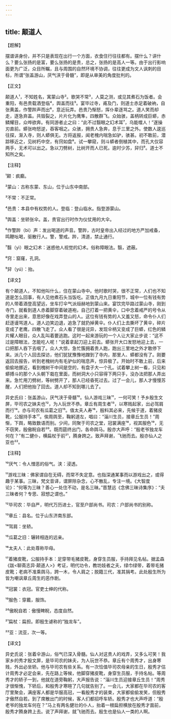 ```yaml
---
---
---
```

title: 颠道人
---




【题解】


摆谱讲身份，并不只是表现在出行一个方面，衣食住行往往都有。摆什么？讲什么？要么张扬的是富，要么张扬的是贵，总之，张扬的是高人一等。由于出行影响面更为广泛，众目所瞩，且与周围的自然环境不协调，往往更成为文人讽刺的目标，所谓“张盖游山，厌气浃于骨髓”，即是从审美的角度批判的。

【正文】

颠道人¹，不知姓名，寓蒙山寺²。歌哭不常³，人莫之测，或见其煮石为饭者。会重阳，有邑贵载酒登临⁴，舆盖而往⁵。宴毕过寺，甫及门，则道士赤足着破衲，自张黄盖，作警跸声而出⁶，意近玩弄。邑贵乃惭怒，挥仆辈逐骂之。道人笑而却走，逐急弃盖。共毁裂之，片片化为鹰隼，四散群飞。众始骇，盖柄转成巨蟒，赤鳞耀目，众哗欲奔。有同游者止之曰：“此不过翳眼之幻术耳⁷，乌能噬人！”遂操刃直前。蟒张吻怒逆，吞客咽之。众骇，拥贵人急奔，息于三里之外。使数人逡巡往探，渐入寺，则人蟒俱无。方将返报，闻老槐内喘急如驴，骇甚。初不敢前，潜踪移近之，见树朽中空，有窍如盘⁸。试一攀窥，则斗蟒者倒植其中，而孔大仅容两手，无术可以出之。急以刀劈树，比树开而人已死。逾时少苏，舁归⁹。道士不知所之矣。





【注释】


¹颠：疯癫。

²蒙山：古称东蒙、东山，位于山东中南部。

³不常：不正常。

⁴邑贵：本县中有权势的人。登临：登山临水。指登游蒙山。

⁵舆盖：坐轿张伞。盖，贵官出行时作为仪仗用的大伞。

⁶作警跸（bì）声：发出喝道的声音。警跸，古时皇帝出入经过的地方严加戒备，鸣鞭吆喝，驱散行人。警，警戒。跸，清道，禁止通行。

⁷翳（yì）眼之幻术：迷惑他人视觉的幻术。俗称障眼法。翳，遮蔽。

⁸窍：窟窿，孔洞。

⁹舁（yú）：抬。





【译文】


有个颠道人，不知他叫什么，住在蒙山寺中。他时歌时哭，很不正常，人们也不知道是怎么回事，有人见他煮石头当饭吃。正值九月九日重阳节，城中一位有钱有势的人带着酒登高望远，坐车打伞气派烜赫地到蒙山来。宴饮完毕路过蒙山寺，刚到寺门，就看到道人赤着脚穿着破道袍，自己打着一把黄伞，口中念着戒严的号令从寺里走出来，意思好像在戏弄登山的人。这位有钱有势的人又羞又怒，命令仆人们赶逐谩骂道人。道人边笑边退，追急了就扔掉黄伞。仆人们上去撕坏了黄伞，碎片变成了老鹰，四散飞走了。众人看了很是诧异，发现伞柄又变成了巨蟒，红色的鳞片耀人眼目，众人乱叫着要逃跑。这时一起来游玩的一个人让大家止步说：“这不过是障眼法，怎能吃人呢！”说着拿起刀迎上前去。蟒张开大口发怒地迎上去，一口把那人吞下去咽了。众人大惊，急忙簇拥着贵人跑，跑出三里地之外才敢停下来。派几个人回去探访，他们犹犹豫豫地蹭到了寺内，那里人、蟒都没有了。刚要返回去报告，听到老槐树内有毛驴似的喘息声，惊异极了。开始时不敢上前，后来偷偷地挪近，看到槐树干中间是空的，有盘子大一个孔。试着攀上树一看，只见和蟒搏斗的那个人头朝下栽在里面，而树洞大小只容得下两只手，没办法把那人弄出来。急忙用刀劈树，等树劈开了，那人已经昏死过去。过了一会儿，那人才慢慢苏醒，人们把他抬了回去。道人却不知到哪儿去了。

异史氏曰：张盖游山，厌气浃于骨髓¹⁰。仙人游戏三昧¹¹，一何可笑！予乡殷生文屏，毕司农之妹夫也¹²，为人玩世不恭。章丘有周生者¹³，以寒贱起家，出必驾肩而行¹⁴。亦与司农有瓜葛之旧¹⁵。值太夫人寿¹⁶，殷料其必来，先候于道，着猪皮靴，公服持手本¹⁷。俟周舆至，鞠躬道左，唱曰：“淄川生员，接章丘生员！”周惭，下舆，略致数语而别。少间，同聚于司农之堂，冠裳满座¹⁸，视其服色¹⁹，无不窃笑，殷傲睨自若²⁰。既而筵终出门，各命舆马。殷亦大声呼：“殷老爷独龙车何在？”有二健仆，横扁杖于前²¹，腾身跨之。致声拜谢，飞驰而去。殷亦仙人之亚也²²。





【注释】


¹⁰厌气：令人憎恶的俗气。浃：浸透。

¹¹游戏三昧：佛家谓自在无碍，而常不失定意。也指深通某事而以游戏出之，或得趣于某事。三昧，梵文音译，谓屏除杂念，心不散乱，专注一境。《大智度论》：“何等为三昧？善心一处住不动，是名三昧。”晋慧远《念佛三昧诗集序》：“夫三昧者何？专思、寂想之谓也。”

¹²毕司农：毕自严，明代万历进士，官至户部尚书。司农：户部尚书的别称。

¹³章丘：县名。位于山东济南东部。

¹⁴驾肩：坐轿。

¹⁵瓜葛之旧：辗转相连的远亲。

¹⁶太夫人：此处尊称毕母。

¹⁷着猪皮靴，公服持手本：足穿带毛猪皮靴，身穿生员服，手持拜见名帖。据孟森《跋<聊斋志异·颠道人>》考证，明代功令，教坊妓者之夫，绿巾绿带，着带毛猪皮靴；老病不准乘舆马，跨一木，令人肩之；脱籍三代，准其捐考。此处殷生所为皆为嘲讽章丘周生的恶作剧。

¹⁸冠裳：衣冠。官吏士绅的代称。

¹⁹服色：穿戴，服饰。

²⁰傲睨自若：傲慢睥睨，态度自然。

²¹扁杖：扁担。即殷生谑称的“独龙车”。

²²亚：流亚，次一等。





【译文】


异史氏说：张着伞游山，俗气已深入骨髓。仙人对这贵人的戏弄，又多么可笑！我家乡的秀才殷文屏，是毕司农的妹夫，为人玩世不恭。章丘有个周秀才，出身寒贱，外出必坐轿。他与毕司农有些关系。有一次恰值毕司农母亲的生日，殷秀才估计周秀才必定会来，先在路上等候，他脚穿猪皮靴，身穿生员服，手持名帖。等周秀才的轿子一到，他就在道旁鞠躬，大声报告说：“淄川生员迎接章丘生员！”周秀才很惭愧，下轿后，和殷秀才寒暄了几句就告别了。一会儿，大家都在毕司农的客厅里聚会，满座客人都是华服高冠，一看殷秀才的装束，大家都偷偷发笑，但殷秀才傲然自若。到了席散出门的时候，客人们都招呼车轿。殷秀才也大声呼道：“殷老爷的独龙车何在？”马上有两名健壮的仆人，抬着一根扁担横放在殷秀才面前，殷秀才腾身跨上去。说了声拜谢，就飞驰而去。殷生也是仙人一类的人啊。